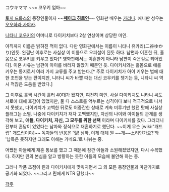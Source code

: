 コウキママ ~~= 코우키 엄마~~

[[토끼 드롭스]]의 등장인물이자 ~~'''[[페이크 히로인]]'''~~ 영화판 배우는 [[카리나]]. 애니판 성우는 [[오오하라 사야카]].

[[니타니 코우키]]의 어머니로 다이키치보다 2살 연상이며 상당한 미인. 

아직까지 이름은 밝혀진 적이 없다. 다만 영화판에서는 이름이 니타니 유카리(二谷ゆかり)인듯. 완결난 이후로는 사실상 이 이름으로 오피셜이 된듯 하다. 남편과 이혼한 뒤, 홀몸으로 코우키를 키우고 있다[* 영화판에서는 이혼한게 아니라 남편이 죽은걸로 되어있다]. 이혼 사유는 남편이 아이를 바라지 않았기 때문인 듯. 다이키치와는 홀몸으로 애를 키우는 동지로서 여러 가지 교류를 주고 받는다.[* 주로 다이키치가 아이 키우는 법에 대한 조언을 받는 편이지만, 니타니 씨가 바쁠 때는 대신 코우키를 챙기는 등, 니타니 씨 역시 적잖은 도움을 받았다.]

그 이후로 훌쩍 시간이 흘러 40대가 됐지만, 여전히 미인. 사실 다이키치도 니타니 씨도 서로에 대해 호감이 있었지만, 둘 다 스스로를 억누르는 성격이다 보니 적극적으로 나서지 못했고, 다이키치가 고백한 뒤로도 어중간한 상태로 계속 미루기만 했던 탓에 사실상 플래그는 소멸. 나중에 다이키치가 재차 고백했지만, 자신의 나이와 아이들의 관계를 생각해 보고, '''애들, 다이키치, 자신, 그 모두를 위한 선택''' 이라며 다이키치를 찼다. 그러더니 전부터 혼담이 있었다는 남자와 정식으로 재혼하기로 했단다. ~~이게 무슨 [wiki:"개드립" 개드립이야]~~ 독자들의 반응은 '헐! 님하, 이게 대체 뭔 ~~개~~소리인가요?'와 '납득은 못하지만 그래도 이해는 가네요.'로 나뉘는 중. 

어쨌든 아들에게 재혼 통보를 했고 그 때문에 잠깐 아들과 소원해졌었지만, 다시 수복했다. 하지만 린의 본심을 알고 방황하는 듯한 아들의 모습에 불안해 하는 중.

그러나 작품 초점이 린과 다이키치에게 맞춰지면서 그 외 모든 등장인물과 마찬가지로 공기화 되었다. ~~그리고 린에게 NTR 당했다~~

[[각주]]
